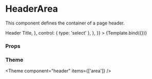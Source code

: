 
<Meta title="Components/Header/HeaderArea" component={HeaderArea} />

# HeaderArea

This component defines the container of a page header.


<Canvas>
  <Story
    name="Default"
    args={{ children: 'HeaderTitle' }}
    argTypes={{
      children: {
        options: ['HeaderTitle'],
        mapping: {
          'Header Title': <HeaderTitle>Header Title</HeaderTitle>,
        },
        control: { type: 'select' },
      },
    }}
  >
    {Template.bind({})}
  </Story>
</Canvas>

### Props

<ArgsTable story="Default" />

### Theme

<Theme component="header" items={['area']} />
